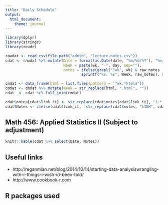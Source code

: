 ```yaml
---
title: "Daily Schedule"
output: 
  html_document: 
    theme: journal
---
```


```r
library(dplyr)
library(stringr)
library(readr)
```

```r
rawdat <- read_csv(file.path("admin", "lecture-notes.csv"))
cdat <- rawdat %>% mutate(Date = format(as.Date(date, "%m/%d/%Y"), "%m/%d"), 
                          Week = paste(wk, "-", day, sep=""), 
                          notes = ifelse(grepl("^wk", wk) & raw_notes != "",
                                  sprintf("%s: %s", Week, raw_notes), raw_notes))

cmdat <- data_frame(html = list.files(pattern = '^wk.*html$'))
cmdat <- cmdat %>% mutate(Week = str_replace(html, ".html", ""))
cdat  <- cdat %>% full_join(cmdat)

cdat$notes[cdat$link_it] <- str_replace(cdat$notes[cdat$link_it], "(.*:)", '<a href="LINK">\\1</a>')
cdat$Notes <- ifelse(cdat$link_it,  str_replace(cdat$notes, "LINK", cdat$html), cdat$notes)
```

<!-- unholy hack to make following two tables less wide and the same wide -->
<style type="text/css">
table {
   max-width: 50%;
}
</style>

## Math 456: Applied Statistics II (Subject to adjustment)

```r
knitr::kable(cdat %>% select(Date, Notes))
```

## Useful links

* http://reganmian.net/blog/2014/10/14/starting-data-analysiswrangling-with-r-things-i-wish-id-been-told/
* http://www.cookbook-r.com

## R packages used



